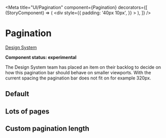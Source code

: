 
<Meta
  title="UI/Pagination"
  component={Pagination}
  decorators={[
    (StoryComponent) => (
      <div
        style={{
          padding: '40px 10px',
        }}
      >
        <StoryComponent />
      </div>
    ),
  ]}
/>

# Pagination

[Design System](https://designsystem.amsterdam.nl/7awj1hc9f/p/431c4a-pagination)

**Component status: experimental**

The Design System team has placed an item on their backlog to decide on how this pagination bar should behave on
smaller viewports. With the current spacing the pagination bar does not fit on for example 320px.

## Default

<Canvas>
  <Story name="Default">
    <Pagination page={1} pageSize={10} collectionSize={40} />
    <Pagination page={3} pageSize={10} collectionSize={50} />
    <Pagination page={6} pageSize={10} collectionSize={60} />
  </Story>
</Canvas>

## Lots of pages

<Canvas>
  <Story name="Lots of pages">
    <Pagination collectionSize={300} pageSize={10} page={2} />
    <Pagination collectionSize={300} pageSize={10} page={20} />
    <Pagination collectionSize={300} pageSize={10} page={30} />
  </Story>
</Canvas>

## Custom pagination length

<Canvas>
  <Story name="Custom pagination length">
    <Pagination
      collectionSize={300}
      pageSize={10}
      page={2}
      paginationLength={12}
    />
    <Pagination
      collectionSize={300}
      pageSize={10}
      page={20}
      paginationLength={5}
    />
  </Story>
</Canvas>
